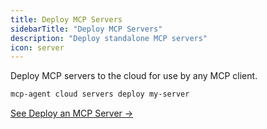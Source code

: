 ```yaml
---
title: Deploy MCP Servers
sidebarTitle: "Deploy MCP Servers"
description: "Deploy standalone MCP servers"
icon: server
---
```


Deploy MCP servers to the cloud for use by any MCP client.

```bash
mcp-agent cloud servers deploy my-server
```

[See Deploy an MCP Server →](/deployment/mcp-agent-cloud/deploy-mcp-server)
